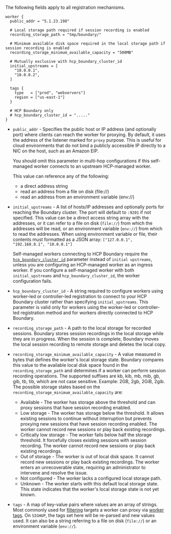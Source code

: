 The following fields apply to all registration mechanisms.

```hcl
worker {
  public_addr = "5.1.23.198"

  # Local storage path required if session recording is enabled
  recording_storage_path = "tmp/boundary/"

  # Minimum available disk space required in the local storage path if session recording is enabled
  recording_storage_minimum_available_capacity = "500MB"

  # Mutually exclusive with hcp_boundary_cluster_id
  initial_upstreams = [
    "10.0.0.1",
    "10.0.0.2",
  ]

  tags {
    type   = ["prod", "webservers"]
    region = ["us-east-1"]
  }

  # HCP Boundary only
  # hcp_boundary_cluster_id = "....."
}
```

- `public_addr` - Specifies the public host or IP address (and optionally port)
   where clients can reach the worker for proxying. By default, it uses the
   address of the listener marked for `proxy` purpose. This is useful for cloud
   environments that do not bind a publicly accessible IP directly to a NIC on
   the host, such as an Amazon EIP.

   You should omit this parameter in multi-hop configurations if this self-managed worker connects to an upstream HCP-managed worker.

   This value can reference any of the following:
   - a direct address string
   - read an address from a file on disk (file://)
   - read an address from an environment variable (env://)

- `initial_upstreams` - A list of hosts/IP addresses and optionally ports for
  reaching the Boundary cluster. The port will default to `:9201` if not
  specified. This value can be a direct access string array with the addresses,
  or it can refer to a file on disk (`file://`) from which the addresses will be
  read, or an environment variable (`env://`) from which to read the addresses. When
  using environment variable or file, their contents must formatted as a JSON array:
  `["127.0.0.1", "192.168.0.1", "10.0.0.1"]`

  Self-managed workers connecting to HCP Boundary require the [`hcp_boundary_cluster_id`](/boundary/docs/configuration/worker/#hcp_boundary_cluster_id) parameter instead of `initial upstreams`, unless you are configuring an HCP-managed worker as an ingress worker.
  If you configure a self-managed worker with both `initial_upstreams` and `hcp_boundary_cluster_id`, the worker configuration fails.

- `hcp_boundary_cluster_id` - A string required to configure workers using worker-led or controller-led registration
  to connect to your HCP Boundary cluster rather than specifying
`initial_upstreams`. This parameter is valid only for workers using the worker-led or controller-led
  registration method and for workers directly connected to HCP Boundary.

- `recording_storage_path` - A path to the local storage for recorded sessions.
   Boundary stores session recordings in the local storage while they are in progress.
   When the session is complete, Boundary moves the local session recording to remote storage and deletes the local copy.

- `recording_storage_minimum_available_capacity` - A value measured in bytes that
   defines the worker's local storage state.  Boundary compares this value to the available local disk space found in the `recording_storage_path` and determines if a worker can perform session recording operations.
   The supported suffixes are kb, kib, mb, mib, gb, gib, tb, tib, which are not case sensitive. Example: 2GB, 2gb, 2GiB, 2gib.
   The possible storage states based on the `recording_storage_minimum_available_capacity` are:
    - Available - The worker has storage above the threshold and can proxy sessions that have session recording enabled.
    - Low storage - The worker has storage below the threshold. It allows existing sessions to continue without interruption but prevents proxying new sessions that have session recording enabled. The worker cannot record new sessions or play back existing recordings.
    - Critically low storage - The worker falls below half the storage threshold. It forcefully closes existing sessions with session recording. The worker cannot record new sessions or play back existing recordings.
    - Out of storage - The worker is out of local disk space. It cannot record new sessions or play back existing recordings. The worker enters an unrecoverable state, requiring an administrator to intervene and resolve the issue.
    - Not configured - The worker lacks a configured local storage path.
    - Unknown - The worker starts with this default local storage state. This state indicates that the worker's local storage state is not yet known.

- `tags` - A map of key-value pairs where values are an array of strings. Most
  commonly used for [filtering](/boundary/docs/filtering) targets a
  worker can proxy via [worker
  tags](/boundary/docs/workers/worker-tags). On `SIGHUP`, the tags
  set here will be re-parsed and new values used. It can also be a string
  referring to a file on disk (`file://`) or an environment variable (`env://`).
